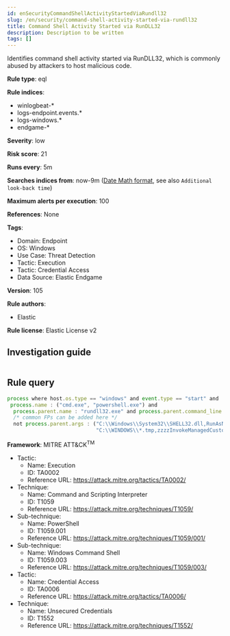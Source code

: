 ```yaml
---
id: enSecurityCommandShellActivityStartedViaRundll32
slug: /en/security/command-shell-activity-started-via-rundll32
title: Command Shell Activity Started via RunDLL32
description: Description to be written
tags: []
---
```


<div id="command-shell-activity-started-via-rundll32"></div>

Identifies command shell activity started via RunDLL32, which is commonly abused by attackers to host malicious code.

**Rule type**: eql

**Rule indices**: 

* winlogbeat-*
* logs-endpoint.events.*
* logs-windows.*
* endgame-*

**Severity**: low

**Risk score**: 21

**Runs every**: 5m

**Searches indices from**: now-9m ([Date Math format](((ref))/common-options.html#date-math), see also <DocLink id="enSecurityRulesUiCreate" section="set-the-rules-schedule">`Additional look-back time`</DocLink>)

**Maximum alerts per execution**: 100

**References**: None

**Tags**: 

* Domain: Endpoint
* OS: Windows
* Use Case: Threat Detection
* Tactic: Execution
* Tactic: Credential Access
* Data Source: Elastic Endgame

**Version**: 105

**Rule authors**: 

* Elastic

**Rule license**: Elastic License v2

## Investigation guide

```markdown

```

## Rule query

```js
process where host.os.type == "windows" and event.type == "start" and
 process.name : ("cmd.exe", "powershell.exe") and
  process.parent.name : "rundll32.exe" and process.parent.command_line != null and
  /* common FPs can be added here */
  not process.parent.args : ("C:\\Windows\\System32\\SHELL32.dll,RunAsNewUser_RunDLL",
                             "C:\\WINDOWS\\*.tmp,zzzzInvokeManagedCustomActionOutOfProc")

```

**Framework**: MITRE ATT&CK<sup>TM</sup>

* Tactic:
    * Name: Execution
    * ID: TA0002
    * Reference URL: https://attack.mitre.org/tactics/TA0002/
* Technique:
    * Name: Command and Scripting Interpreter
    * ID: T1059
    * Reference URL: https://attack.mitre.org/techniques/T1059/
* Sub-technique:
    * Name: PowerShell
    * ID: T1059.001
    * Reference URL: https://attack.mitre.org/techniques/T1059/001/
* Sub-technique:
    * Name: Windows Command Shell
    * ID: T1059.003
    * Reference URL: https://attack.mitre.org/techniques/T1059/003/
* Tactic:
    * Name: Credential Access
    * ID: TA0006
    * Reference URL: https://attack.mitre.org/tactics/TA0006/
* Technique:
    * Name: Unsecured Credentials
    * ID: T1552
    * Reference URL: https://attack.mitre.org/techniques/T1552/

